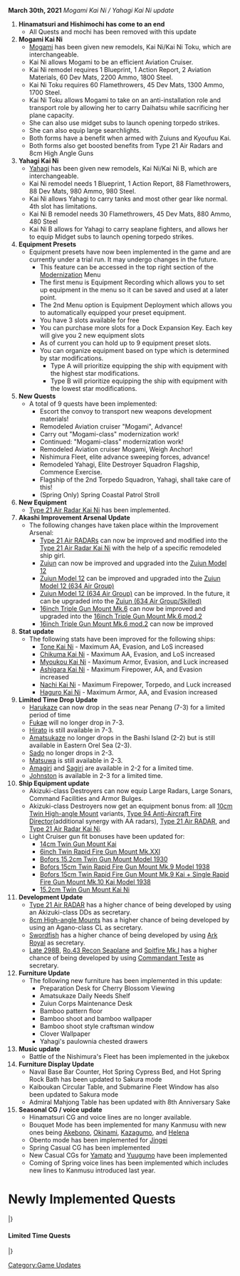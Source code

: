 '''March 30th, 2021''' ''Mogami Kai Ni / Yahagi Kai Ni update''

#'''Hinamatsuri and Hishimochi has come to an end'''
#* All Quests and mochi has been removed with this update
#'''Mogami Kai Ni'''
#*[[Mogami]] has been given new remodels, Kai Ni/Kai Ni Toku, which are interchangeable.
#* Kai Ni allows Mogami to be an efficient Aviation Cruiser.
#* Kai Ni remodel requires 1 Blueprint, 1 Action Report, 2 Aviation Materials, 60 Dev Mats, 2200 Ammo, 1800 Steel.
#* Kai Ni Toku requires 60 Flamethrowers, 45 Dev Mats, 1300 Ammo, 1700 Steel.
#*Kai Ni Toku allows Mogami to take on an anti-installation role and transport role by allowing her to carry Daihatsu while sacrificing her plane capacity.
#*She can also use midget subs to launch opening torpedo strikes.
#*She can also equip large searchlights.
#*Both forms have a benefit when armed with Zuiuns and Kyoufuu Kai.
#*Both forms also get boosted benefits from Type 21 Air Radars and 8cm High Angle Guns
#'''Yahagi Kai Ni'''
#* [[Yahagi]] has been given new remodels, Kai Ni/Kai Ni B, which are interchangeable.
#* Kai Ni remodel needs 1 Blueprint, 1 Action Report, 88 Flamethrowers, 88 Dev Mats, 980 Ammo, 980 Steel.
#* Kai Ni allows Yahagi to carry tanks and most other gear like normal. 4th slot has limitations.
#* Kai Ni B remodel needs 30 Flamethrowers, 45 Dev Mats, 880 Ammo, 480 Steel
#* Kai Ni B allows for Yahagi to carry seaplane fighters, and allows her to equip Midget subs to launch opening torpedo strikes.
#'''Equipment Presets'''
#* Equipment presets have now been implemented in the game and are currently under a trial run. It may undergo changes in the future.
#** This feature can be accessed in the top right section of the [[Modernization]] Menu
#** The first menu is Equipment Recording which allows you to set up equipment in the menu so it can be saved and used at a later point.
#** The 2nd Menu option is Equipment Deployment which allows you to automatically equipped your preset equipment.
#** You have 3 slots available for free
#** You can purchase more slots for a Dock Expansion Key. Each key will give you 2 new equipment slots
#** As of current you can hold up to 9 equipment preset slots.
#** You can organize equipment based on type which is determined by star modifications.
#*** Type A will prioritize equipping the ship with equipment with the highest star modifications.
#*** Type B will prioritize equipping the ship with equipment with the lowest star modifications.
#'''New Quests'''
#* A total of 9 quests have been implemented:
#** Escort the convoy to transport new weapons development materials!
#** Remodeled Aviation cruiser "Mogami", Advance!
#** Carry out "Mogami-class" modernization work!
#** Continued: "Mogami-class" modernization work!
#** Remodeled Aviation cruiser Mogami, Weigh Anchor!
#** Nishimura Fleet, elite advance sweeping forces, advance!
#** Remodeled Yahagi, Elite Destroyer Squadron Flagship, Commence Exercise.
#** Flagship of the 2nd Torpedo Squadron, Yahagi, shall take care of this!
#** (Spring Only) Spring Coastal Patrol Stroll
#'''New Equipment'''
#* [[Type 21 Air Radar Kai Ni]] has been implemented.
#'''Akashi Improvement Arsenal Update'''
#* The following changes have taken place within the Improvement Arsenal:
#** [[Type 21 Air RADAR]]s can now be improved and modified into the [[Type 21 Air Radar Kai Ni]] with the help of a specific remodeled ship girl.
#** [[Zuiun]] can now be improved and upgraded into the [[Zuiun Model 12]]
#** [[Zuiun Model 12]] can be improved and upgraded into the [[Zuiun Model 12 (634 Air Group)]]
#** [[Zuiun Model 12 (634 Air Group)]] can be improved. In the future, it can be upgraded into the [[Zuiun (634 Air Group/Skilled)]]
#** [[16inch Triple Gun Mount Mk.6]] can now be improved and upgraded into the [[16inch Triple Gun Mount Mk.6 mod.2]]
#** [[16inch Triple Gun Mount Mk.6 mod.2]] can now be improved
#'''Stat update'''
#* The following stats have been improved for the following ships:
#** [[Tone Kai Ni]] - Maximum AA, Evasion, and LoS increased
#** [[Chikuma Kai Ni]] - Maximum AA, Evasion, and LoS increased
#** [[Myoukou Kai Ni]] - Maximum Armor, Evasion, and Luck increased
#** [[Ashigara Kai Ni]] - Maximum Firepower, AA, and Evasion increased
#** [[Nachi Kai Ni]] - Maximum Firepower, Torpedo, and Luck increased
#** [[Haguro Kai Ni]] - Maximum Armor, AA, and Evasion increased
#'''Limited Time Drop Update'''
#* [[Harukaze]] can now drop in the seas near Penang (7-3) for a limited period of time
#* [[Fukae]] will no longer drop in 7-3.
#* [[Hirato]] is still available in 7-3.
#* [[Amatsukaze]] no longer drops in the Bashi Island (2-2) but is still available in Eastern Orel Sea (2-3).
#* [[Sado]] no longer drops in 2-3.
#* [[Matsuwa]] is still available in 2-3.
#* [[Amagiri]] and [[Sagiri]] are available in 2-2 for a limited time.
#* [[Johnston]] is available in 2-3 for a limited time.
#'''Ship Equipment update'''
#* Akizuki-class Destroyers can now equip Large Radars, Large Sonars, Command Facilities and Armor Bulges.
#* Akizuki-class Destroyers now get an equipment bonus from: all [[10cm Twin High-angle Mount]] variants, [[Type 94 Anti-Aircraft Fire Director]](additional synergy with AA radars), [[Type 21 Air RADAR]], and [[Type 21 Air Radar Kai Ni]].
#* Light Cruiser gun fit bonuses have been updated for: 
#** [[14cm Twin Gun Mount Kai]]
#** [[6inch Twin Rapid Fire Gun Mount Mk.XXI]]
#** [[Bofors 15.2cm Twin Gun Mount Model 1930]]
#** [[Bofors 15cm Twin Rapid Fire Gun Mount Mk.9 Model 1938]]
#** [[Bofors 15cm Twin Rapid Fire Gun Mount Mk.9 Kai + Single Rapid Fire Gun Mount Mk.10 Kai Model 1938]]
#** [[15.2cm Twin Gun Mount Kai Ni]]
#'''Development Update'''
#* [[Type 21 Air RADAR]] has a higher chance of being developed by using an Akizuki-class DDs as secretary.
#* [[8cm High-angle Mount]]s has a higher chance of being developed by using an Agano-class CL as secretary.
#* [[Swordfish]] has a higher chance of being developed by using [[Ark Royal]] as secretary.
#* [[Late 298B]], [[Ro.43 Recon Seaplane]] and [[Spitfire Mk.I]] has a higher chance of being developed by using [[Commandant Teste]] as secretary.
#'''Furniture Update'''
#*The following new furniture has been implemented in this update:
#** Preparation Desk for Cherry Blossom Viewing
#** Amatsukaze Daily Needs Shelf
#** Zuiun Corps Maintenance Desk
#** Bamboo pattern floor
#** Bamboo shoot and bamboo wallpaper
#** Bamboo shoot style craftsman window
#** Clover Wallpaper
#** Yahagi's paulownia chested drawers
# '''Music update'''
#* Battle of the Nishimura's Fleet has been implemented in the jukebox
# '''Furniture Display Update'''
#* Naval Base Bar Counter, Hot Spring Cypress Bed, and Hot Spring Rock Bath has been updated to Sakura mode
#* Kaiboukan Circular Table, and Submarine Fleet Window has also been updated to Sakura mode
#* Admiral Mahjong Table has been updated with 8th Anniversary Sake
# '''Seasonal CG / voice update'''
#* Hinamatsuri CG and voice lines are no longer available.
#* Bouquet Mode has been implemented for many Kanmusu with new ones being [[Akebono]], [[Okinami]], [[Kazagumo]], and [[Helena]]
#* Obento mode has been implemented for [[Jingei]]
#* Spring Casual CG has been implemented
#* New Casual CGs for [[Yamato]] and [[Yuugumo]] have been implemented
#* Coming of Spring voice lines has been implemented which includes new lines to Kanmusu introduced last year.
[[Category:Game Updates]]

=Newly Implemented Quests=

{{ProtoQuestsHeader}}
{{ProtoQuests
| type = Sortie
| listnum = B166
| reqQuest = 
| reqQuest2 =
| reqQuest3 =
| namejp = 改装航空巡洋艦「最上」、抜錨せよ！
| nameen = Remodeled Aviation Cruiser "Mogami", Weigh Anchor!
| req = Organize a fleet with [[Mogami Kai Ni]] or [[Mogami Kai Ni Toku]] as flagship. Sortie to the Bashi Island Strait, the Okinoshima Island, the Curry Ocean Ri-Lanka Island and the Forefront of the Southern Sea areas, and destroy the enemy forces!

* Sortie a fleet with [[Mogami Kai Ni]] or [[Mogami Kai Ni Toku]] as flagship plus 5 XX and score a S-Rank victory at the boss nodes on 2-2, 2-4, 4-5 and 5-1.
| fuel = 880
| ammo = 880 
| steel = 0
| bauxite = 880
| other = '''Choose between:'''<br/>{{QuestRewardItem|Medal}}{{QuestRewardItem|Development Material|qty=8}}{{QuestRewardEquip|Zuiun Model 12|qty=2}}<br/>'''Then choose between:'''<br/>{{QuestRewardItem|Furniture Fairy|}}{{QuestRewardItem|Food Supply Ship Mamiya}}{{QuestRewardItem|Skilled Crew Member}}
| notes = 
}}
{{ProtoQuests
| type = Sortie
| listnum = B167
| reqQuest = 
| reqQuest2 =
| reqQuest3 =
| namejp = 西村艦隊、精鋭先行掃討隊、前進せよ！
| nameen = Elite Vanguard Squadron, Nishimura Fleet, Forward!
| req = Organize a fleet with [[Mogami Kai Ni]] or [[Mogami Kai Ni Toku]] as flagship, plus any two Nishimura Fleet DDs. Sortie to the Eastern Orel Bay, the Peacock Island, the deep parts of Tawi-Tawi Anchorage and the deep parts of Penang Island. Crush the enemy fleets!

* Sortie a fleet with [[Mogami Kai Ni]] or [[Mogami Kai Ni Toku]] as flagship, plus 2 Nishimura Fleet DDs and 3 XX and score a S-Rank victory at the boss nodes on 2-3, 6-4, 7-2-2, 7-3-2.
* Nishimura Fleet DDs include [[Michishio]], [[Shigure]], [[Asagumo]] and [[Yamagumo]].
| fuel = 2021
| ammo = 0 
| steel = 1944
| bauxite = 0
| other = '''Choose between:'''<br/>{{QuestRewardEquip|8cm High-angle Gun Kai + Additional Machine Guns|link=8cm Twin High-angle Mount + Additional Machine Guns}}{{QuestRewardItem|Action Report}}{{QuestRewardItem|Emergency Repair Goddess|qty=2}}<br/>'''Then choose between:'''<br/>{{QuestRewardItem|Medal|qty=2}}{{QuestRewardEquip|Type C Kouhyouteki|qty=2}}{{QuestRewardEquip|Kyoufuu Kai}}
| notes = 
}}
{{ProtoQuests
| type = Sortie
| listnum = B168
| reqQuest = 
| reqQuest2 =
| reqQuest3 =
| namejp = 二水戦旗艦、この「矢矧」が預かります！
| nameen = Yahagi, assuming command of DesRon 2!
| req = Organize a fleet with [[Yahagi Kai Ni]] or [[Yahagi Kai Ni B]] as flagship, plus 2 DD and 3 XX. Sortie to the Nansei Islands, the Okinoshima Sea, the Sav Island and the Northern Solomon Sea Area. Destroy all abyssal forces!

* Sortie a fleet with [[Yahagi Kai Ni]] or [[Yahagi Kai Ni B]] as flagship, plus 2 DD and 3 XX and score a S-Rank victory at the boss nodes on 1-4, 2-5, 5-3 and 5-5.
| fuel = 1945
| ammo = 2021
| steel = 0
| bauxite = 0
| other = '''Furniture: Yahagi's Wall Hanging Scroll'''<br/><br/>{{QuestRewardEquip|15.2cm Twin Gun Mount Kai Ni|stars=2}}
| notes = 
}}
{{ProtoQuests
| type = PVP
| listnum = C56
| reqQuest = 
| reqQuest2 =
| reqQuest3 =
| namejp = 改装航空巡洋艦「最上」、進発せよ！
| nameen = Remodeled Aviation Cruiser "Mogami", Go Wild!
| req = Organize a fleet with [[Mogami Kai Ni]] or [[Mogami Kai Ni Toku]] as flagship, plus 3 DDs. With your fleet, score 4 PVP victories (A ranks) within the same day.

* Organize a fleet with [[Mogami Kai Ni]] or [[Mogami Kai Ni Toku]] as flagship, plus 3 DD and 2 XX and score 4 A-Rank victories in PvP on the same day.
| fuel = 0
| ammo = 400 
| steel = 0
| bauxite = 400
| other = '''Choose between:'''<br/>{{QuestRewardEquip|Type 21 Air Radar}}{{QuestRewardItem|Development Material|qty=5}}<br/>'''Then choose between:'''<br/>{{QuestRewardItem|Food Supply Ship Irako|qty=3}}{{QuestRewardItem|Furniture Fairy|}}
| notes = 
}}
{{ProtoQuests
| type = PVP
| listnum = C57
| reqQuest = 
| reqQuest2 =
| reqQuest3 =
| namejp = 改装「矢矧」、精鋭水雷戦隊旗艦演習！
| nameen = Exercises with the Elite Remodeled DesRon Flagship, "Yahagi"!
| req = Organize a fleet with [[Yahagi Kai Ni]] or [[Yahagi Kai Ni B]] as flagship, plus 4 DDs. With your fleet, score 4 PVP victories (A ranks) within the same day.

* Organize a fleet with [[Yahagi Kai Ni]] or [[Yahagi Kai Ni B]] as flagship, plus 4 DD and 1 XX and score 4 S-Rank victories in PvP on the same day.
| fuel = 480
| ammo = 0 
| steel = 480
| bauxite = 0
| other = '''{{QuestRewardEquip|15.2cm Twin Gun Mount Kai Ni}}<br/>Choose between:'''<br/>{{QuestRewardEquip|25mm Triple Autocannon Mount|qty=2}}{{QuestRewardItem|New Model Armament Material}} '''Hagi's Floor'''.
| notes = 
}}
{{ProtoQuests
| type = Expedition
| listnum = D40
| reqQuest = 
| reqQuest2 =
| reqQuest3 =
| namejp = 新兵装開発資材輸送を船団護衛せよ！
| nameen = Escort the convoy to transport new weapons development materials! 
| req = Conduct the following expeditions: Maritime Escort Mission, Tanker Escort Mission, Bauxite Transport Mission, Resource Transport Mission and South Western Air Reconnaissance Operation. Successfully complete each task.

* Complete expeditions 5, 9, 11, 12 and B1. 
| fuel = 1000
| ammo = 300 
| steel = 300
| bauxite = 600
| other = '''Choose between:'''<br/>{{QuestRewardItem|Development Material|qty=6}}{{QuestRewardItem|Instant Repair Material|qty=5}}<br/>'''Then choose between:'''<br/>{{QuestRewardItem|New Model Gun Mount Improvement Material}}{{QuestRewardItem|New Model Aerial Armament Material}}{{QuestRewardItem|Improvement Material|qty=4}}
| notes = ''Yearly quest.''
}}
{{ProtoQuests
| type = Modernization
| listnum = G10
| reqQuest2 =
| reqQuest3 =
| namejp = 「最上型」改修工事を実施せよ！
| nameen = Carry out Mogami-class Modernization work
| req = Mogami-class Modernization work: Prepare 1,100 Steel, 1,100 Ammunition, then modernize and renovate the Mogami-class. Successfully modernize 3 CL at once into the ship twice!

* Have 1,100 Steel, 1,100 Ammo and modernize a Mogami-class Heavy/Aviation Cruiser with 3 CLs at once twice.
| fuel = 0
| ammo = 0
| steel = 0
| bauxite = 600
| other = <br>{{QuestRewardItem|Reinforcement Expansion}}<br>'''Choose between:'''<br/>{{QuestRewardEquip|8cm High-angle Gun|qty=2}}{{QuestRewardEquip|25mm Single Autocannon Mount|qty=2}}{{QuestRewardItem|Development Material|qty=8}}
| notes = Steel and ammo will be consumed upon completion
}}
{{ProtoQuests
| type = Modernization
| listnum = G11
| reqQuest2 =
| reqQuest3 =
| namejp = 続：「最上型」改修工事を実施せよ！
| nameen = Continued: Carry out Mogami-class Modernization work
| req = Mogami-class Modernization work: Prepare 1,200 Steel, 1,200 Ammunition, then modernize and renovate the Mogami-class. Successfully modernize 4 CA at once into the ship twice!

* Have 1,200 Steel, 1,200 Ammo and modernize a Mogami-class Heavy/Aviation Cruiser with 4 CAs at once twice.
| fuel = 600
| ammo = 0
| steel = 0
| bauxite = 0
| other = <br>{{QuestRewardEquip|Type 21 Air Radar Kai Ni}}<br>'''Choose between:'''<br/>{{QuestRewardEquip|20.3cm (No.3) Twin Gun Mount|qty=2}}{{QuestRewardEquip|Zuiun Model 12|qty=2}}{{QuestRewardItem|Improvement Material|qty=5}}
| notes = Steel and ammo will be consumed upon completion
}}
|}

====Limited Time Quests====

{{ProtoQuestsHeader}}
{{ProtoQuests
| type = Sortie
| listnum = 2103 LQ2
| reqQuest = 
| reqQuest2 =
| reqQuest3 =
| namejp = 【春限定】春の近海哨戒お散歩！
| nameen = (Spring Limited Quest) Springtime Shore Patrol!
| req = Organize a fleet with an AS, CL or CT as flagship plus up to 4 DD/DE/SS(V), to a maximum of 5 ships. Sortie repeatedly to the Coastal Refinery Zone, the Adjacent Seas of Southwest Islands and the Bashi Channel. Successfully patrol the areas around the base!

* Sortie a fleet with AS, CL or CT as flagship plus up to 4 DD/DE/SS(V) and score a S-Rank victory at the boss nodes on 1-3, 2-1 and 2-2, twice each.
| fuel = 330
| ammo = 330
| steel = 330
| bauxite = 330
| other = '''Choose between:'''<br/>{{QuestRewardEquip|Type 3 Active Sonar}}{{QuestRewardEquip|Type 3 Depth Charge Projector}}{{QuestRewardItem|Development Material|qty=5}}<br/>'''Then choose between:'''<br/>{{QuestRewardEquip|Type 95 Depth Charge|qty=2}}{{QuestRewardItem|Food Supply Ship Irako|qty=2}}{{QuestRewardItem|Furniture Fairy}}
| notes = ''Limited Time Quest.''
}}
|}